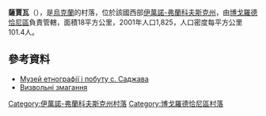 {{coord|48|49|37|N|24|28|54|E|scale:30000|display=title}}

'''薩賈瓦'''（{{lang-uk|Саджава}}），是[[烏克蘭|烏克蘭]]的村落，位於該國西部[[伊萬諾-弗蘭科夫斯克州|伊萬諾-弗蘭科夫斯克州]]，由[[博戈羅德恰尼區|博戈羅德恰尼區]]負責管轄，面積18平方公里，2001年人口1,825，人口密度每平方公里101.4人。

==參考資料==
* [http://www.museum.if.ua/museums/r3/5.html Музей етнографії і побуту с. Саджава] {{Wayback|url=http://www.museum.if.ua/museums/r3/5.html |date=20201124095045 }}
* [http://ifoonsku.ucoz.ua/Vyzvolni_zmahannja_1917_21.pdf Визвольні змагання] {{Wayback|url=http://ifoonsku.ucoz.ua/Vyzvolni_zmahannja_1917_21.pdf |date=20131203034813 }}

{{DEFAULTSORT:Саджава}}
[[Category:伊萬諾-弗蘭科夫斯克州村落|Category:伊萬諾-弗蘭科夫斯克州村落]]
[[Category:博戈羅德恰尼區村落|Category:博戈羅德恰尼區村落]]


{{IvanoFrankivsk-geo-stub}}